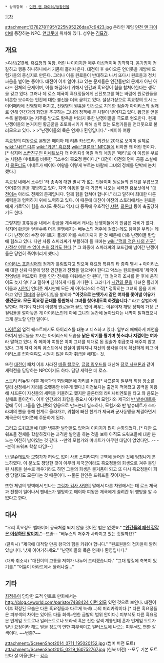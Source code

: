  * 상위항목 : [[던전 앤 파이터/등장인물]]

[[목차]]

attachment:13782781195Y225N95226dae7c9423.jpg
온라인 게임 [[던전 앤 파이터]]에 등장하는 NPC. [[언더풋]]에 위치해 있다. 성우는 [[김묘경]].

== 개요 ==
>여성/219세. 흑요정의 여왕. 어린 나이이지만 매우 이성적이며 침착하다. 몸가짐이 정갈하고 행동 하나하나에서 기품이 흘러나온다. 대전이 후 솟아오른 언더풋을 개방해 모험가들의 중심지로 만든다. 그러나 이를 원로들이 반대하고 나서 또다시 원로들과 정치 싸움을 벌이는 중이다. 대전이 이후 일어나고 있는 문제들은 인간들만의 문제가 아닌 아라드 전체의 문제이며, 이를 해결하기 위해서 인간과 흑요정이 힘을 합쳐야한다는 생각을 갖고 있다. 그러나 데 로스 제국이 흑요정들에게 선전포고를 하는 바람에 원로원들을 비롯한 보수파는 인간에 대한 불신을 더욱 굳히고 있다. 설상가상으로 흑요정의 도시 노이어페라에 전염병이 퍼지고, 전염병의 원흉을 인간으로 지목한 점술가 아이리스의 점괘로 인해 인간과의 화합을 추구하는 그녀의 정책에 큰 차질이 빚어지고 있다. 황금을 얻을수록 불행해지는 저주를 받고도 탐욕을 버리지 못한 난쟁이들을 극도로 혐오한다. 현재 난쟁이들의 본거지인 황금굴을 초토화시키기 위해 실력 있는 모험가들을 언더풋으로 불러모으고 있다.
>
>"난쟁이들의 목은 언제나 환영입니다." -메이아 여왕

흑요정의 여왕으로 본명은 메이아 데 리폰 카산드라. 외견상 20대로 보이며 실제로 [[wiki:"샤란" 다른]] [[wiki:"카곤" 흑요정]] [[wiki:"클론터" NPC들]]에 비하면 꽤 어린 편이다.[* 심지어 [[소꿉친구]]인 [[미네트]]보다 더 어리다!] 어릴 적의 애칭은 '메티'로 이 이름을 부르는 사람은 미네트를 비롯한 극소수의 흑요정 뿐이다.[* 대전이 이전의 던파 공홈 소설에서 [[클론터]]도 미네트가 메이아 여왕을 이렇게 부르는 바람에 그녀의 정체를 단박에 눈치챘다.]

흑요정 내에서 소수인 '타 종족에 대한 멸시'가 없는 인물이며 원로들의 반대를 무릅쓰고 언더풋의 문을 개방하고 있다. 지역 이동을 할 때 가끔씩 나오는 세력전 홍보샷에서 "[[대전이]]는 아라드 전체의 문제입니다. 함께 힘을 합쳐야 합니다." 라고 말하며 최대한 다른 세력들과 협력하기 위해 노력하고 있다. 이 때문에 대전이 이전의 스토리에서는 원로들에게 가로막혀 힘을 쓰지도 못하고 역시 타 종족에 우호적인 [[샤란]], [[클론터]] 등이 축출당하기도 한다.

그렇지만 표류동굴 내에서 황금을 계속해서 캐내는 난쟁이들에게 만큼은 자비가 없다. 심지어 황금을 얻을수록 더욱 불행해지는 베누스의 저주에 걸렸는데도 탐욕을 부리는 데다가 난쟁이의 수장 위디르가 플레이어를 속이기까지 한 것 때문에 더욱 난쟁이들 탄압에 힘쓰고 있다. 다만 사룡 스피라찌가 부활하려 들 때에는 [[wiki:"적의 적은 나의 친구" 사정상 어쩔 수 없이 손을 잡기도 한다]].[* 그 와중에 스피라찌의 꼬드김에 넘어간 난쟁이들은 당연히 죽여버리게 했다.]

[[아이리스 포춘싱어]]의 점괘가 틀림없다고 믿으며 흑요정 특유의 타 종족 멸시 + 아이리스에 대한 신뢰 때문에 당장 인간들과 전쟁을 일으켜야 한다고 악쓰는 원로들에게 '제국이 전염병을 퍼뜨렸다 한들 인간 전체를 미워해선 안 된다', '더 철저히 조사를 한 후에 움직여도 늦지 않다'고 말하며 침착하게 때를 기다린다. 그러다가 [[시간의 문]]을 다녀온 플레이어들과 [[시란]]이 언더풋 게시판에 모든 게 아이리스의 수작[* 정확히는 그녀의 몸을 지배하고 있던 [[힐더]]의 꿍꿍이.]임을 밝히자 '''"이것으로 눈엣가시 같던 여자를 쫓아낼 이유가 생겼군요. 모든 흑요정 군대를 동원해서 그녀를 찾아내도록 하겠습니다."''' 라고 살벌하게 말한다. 하기야 자신이 이렇게 원로들과 끝도 없이 싸우는 이유이자 개방 정책에 가장 큰 걸림돌을 깔아놓은 게 아이리스인데 아예 그녀의 농간에 놀아났다는 내막이 밝혀졌으니 크게 분노할 만한 일이다.

[[나이트(던전 앤 파이터)|나이트]]의 업적 퀘스트에서도 아이리스를 대놓고 디스하고 있다. 일부러 애매하게 예언을 하여서 원로들을 꼬시는 아이리스의 모습을 '''낡은 악기를 튕기며 헛소리나 지껄이는 여자'''라 말하고 있다. 즉 메이아 여왕은 이미 그녀를 제대로 된 점술가 취급조차 해주지 않고 있다. 그게 자각 에픽 퀘스트에서 진실이 밝혀지니 자신의 생각을 더욱 확신하게 되고 아이리스를 잡아죽여도 시원치 않을 여자 취급을 해대는 것.

또한 [[대전이]] 패치 이후 사라진 [[베올 캘로우]], [[글램 링우드]]를 대신해 [[장로 사프론]]과 같이 세력전을 담당하는 NPC이기도 하다. 담당 세력은 데 로스.

스토리 리뉴얼 이후 제국과의 회담때문에 자리를 비워[* 사프론이 일부러 회담 장소를 멀리 선정해서 자리를 오랫동안 비우게 했다.] 이전보다는 출연이 적어졌고 공백을 이용해 사프론이 자신들의 세력을 키울려고 했지만 클론터의 라미나비엔토을 타고 와 음모는 실패로 돌아간다. 이후 인간과의 화합을 중요시 여기며 모험가와 제국의 [[반 발슈테트]]를 곁에 두어 그들을 언더풋의 영웅으로 만드는데 일조하나, 모험가와 반 발슈테트가 스파라찌의 뿔을 통해 천계로 올라가고, 위험에 빠진 천계가 제국과 군사동맹을 체결하면서 제국군이 언더풋에 주둔하게 된다.

그리고 드워프들에 대한 냉혹한 발언들도 없어져 이미지가 많이 순화되었다. [* 다만 드워프들 전체를 학살하겠다는 과격한 발언을 하는 것을 보아 아직도 드워프들에 대한 분노는 여전히 남아있는 것 같다. --만약 모험가와 미네트가 아무런 대답이 없었다면...-- --본격 드워프 학살 타임!--]

[[반 발슈테트]]와 모험가가 허락도 없이 사룡 스피라찌의 구역에 들어간 것에 엄청나게 분노하였다. 이 분노도 정당한 것이 아무리 제국군이라도 흑요정들의 희생으로 겨우 봉인된 사룡을 실수로 깨우기라도 하면 그들의 희생은 물거품이 되고 또 다시 흑요정들이 희생 당할지도 모른다는 것 때문이다. --물론 원인은 드워프들 짓이지만--     

또한 체념의 빙벽에서 만나는 [[그림자 검사 사영]]의 말에서 다른 차원에서는 데 로스 제국과 전쟁이 일어나서 펜네스가 멸망하고 메이아 여왕은 제국에게 끌려간 뒤 행방을 알 수 없다고 한다.

== 대사 ==
"우리 흑요정도 벨마이어 공국처럼 되지 않을 것이란 법은 없겠죠."
[[던전 앤 파이터/아이템/아바타|'''"인간들의 패션 감각은 이상하단 말이지."''']]--뜨끔--
"베누스의 저주가 사라지고 있는 것일까요?"

(클릭시)
"제국에 대적할 만큼 왕국의 힘을 키워야 합니다."
"원로원들의 첩자들이 깔려 있습니다. 낮게 이야기하세요."
"난쟁이들의 목은 언제나 환영입니다."

(대화 취소시)
"대전이의 고통을 저희가 나누어 드리겠습니다."
"그대 앞길에 축복이 있기를."
"어둠이 아라드에서 물러나길…"

== 기타 ==
[[최정욱]]이 담당한 도적 인트로 만화에서는[[http://blog.cyworld.com/paristo/7488424 이런 외모]] 였던 것으로 보인다. 대전이 이후 확정된 모습은 다른 흑요정들과 다르게 녹색(...)의 머리카락이다.[* 다른 흑요정들은 피부색의 차이는 있어도 다들 회색~연한 금발의 범위 안이다.] 피부색도 다른 흑요정은 인게임 도트로나 일러스트로나 보라색 혹은 진한 갈색 계통인데 혼자 인게임 도트가 일반 요정이라 해도 믿을 정도의 연한 피부색이고 일러스트에 나오는 피부색도 연한 갈색이다. ~~변종?~~

attachment:/ScreenShot2014_0711_195020152.jpg
(썸머 버전 도트)
attachment:/ScreenShot2015_0219_160752767.jpg 
﻿(한복 버전)
--모두 기본 도트보다 잘 어울린다-- 
[[각주]]
